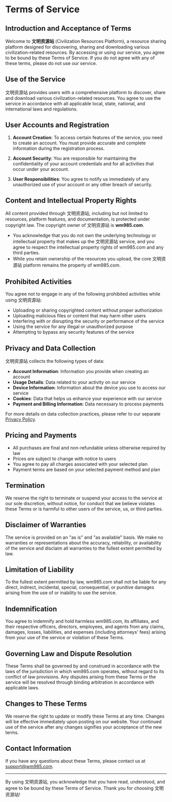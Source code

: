 # Terms of Service

## Introduction and Acceptance of Terms

Welcome to **文明资源站** (Civilization Resources Platform), a resource sharing platform designed for discovering, sharing and downloading various civilization-related resources. By accessing or using our service, you agree to be bound by these Terms of Service. If you do not agree with any of these terms, please do not use our service.

## Use of the Service

文明资源站 provides users with a comprehensive platform to discover, share and download various civilization-related resources. You agree to use the service in accordance with all applicable local, state, national, and international laws and regulations.

## User Accounts and Registration

1. **Account Creation**: To access certain features of the service, you need to create an account. You must provide accurate and complete information during the registration process.

2. **Account Security**: You are responsible for maintaining the confidentiality of your account credentials and for all activities that occur under your account.

3. **User Responsibilities**: You agree to notify us immediately of any unauthorized use of your account or any other breach of security.

## Content and Intellectual Property Rights

All content provided through 文明资源站, including but not limited to resources, platform features, and documentation, is protected under copyright law. The copyright owner of 文明资源站 is **wm985.com**.

- You acknowledge that you do not own the underlying technology or intellectual property that makes up the 文明资源站 service, and you agree to respect the intellectual property rights of wm985.com and any third parties.
- While you retain ownership of the resources you upload, the core 文明资源站 platform remains the property of wm985.com.

## Prohibited Activities

You agree not to engage in any of the following prohibited activities while using 文明资源站:

- Uploading or sharing copyrighted content without proper authorization
- Uploading malicious files or content that may harm other users
- Interfering with or disrupting the security or performance of the service
- Using the service for any illegal or unauthorized purpose
- Attempting to bypass any security features of the service

## Privacy and Data Collection

文明资源站 collects the following types of data:

- **Account Information**: Information you provide when creating an account
- **Usage Details**: Data related to your activity on our service
- **Device Information**: Information about the device you use to access our service
- **Cookies**: Data that helps us enhance your experience with our service
- **Payment and Billing Information**: Data necessary to process payments

For more details on data collection practices, please refer to our separate [Privacy Policy](/privacy-policy).

## Pricing and Payments

- All purchases are final and non-refundable unless otherwise required by law
- Prices are subject to change with notice to users
- You agree to pay all charges associated with your selected plan
- Payment terms are based on your selected payment method and plan

## Termination

We reserve the right to terminate or suspend your access to the service at our sole discretion, without notice, for conduct that we believe violates these Terms or is harmful to other users of the service, us, or third parties.

## Disclaimer of Warranties

The service is provided on an "as is" and "as available" basis. We make no warranties or representations about the accuracy, reliability, or availability of the service and disclaim all warranties to the fullest extent permitted by law.

## Limitation of Liability

To the fullest extent permitted by law, wm985.com shall not be liable for any direct, indirect, incidental, special, consequential, or punitive damages arising from the use of or inability to use the service.

## Indemnification

You agree to indemnify and hold harmless wm985.com, its affiliates, and their respective officers, directors, employees, and agents from any claims, damages, losses, liabilities, and expenses (including attorneys' fees) arising from your use of the service or violation of these Terms.

## Governing Law and Dispute Resolution

These Terms shall be governed by and construed in accordance with the laws of the jurisdiction in which wm985.com operates, without regard to its conflict of law provisions. Any disputes arising from these Terms or the service will be resolved through binding arbitration in accordance with applicable laws.

## Changes to These Terms

We reserve the right to update or modify these Terms at any time. Changes will be effective immediately upon posting on our website. Your continued use of the service after any changes signifies your acceptance of the new terms.

## Contact Information

If you have any questions about these Terms, please contact us at [support@wm985.com](mailto:support@wm985.com).

---

By using 文明资源站, you acknowledge that you have read, understood, and agree to be bound by these Terms of Service. Thank you for choosing 文明资源站!
